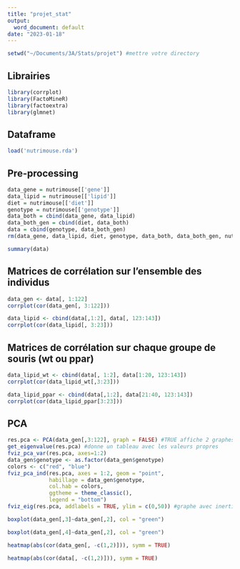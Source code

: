 ```yaml
---
title: "projet_stat"
output:
  word_document: default
date: "2023-01-18"
---
```


```r
setwd("~/Documents/3A/Stats/projet") #mettre votre directory
```


## Librairies
```r
library(corrplot)
library(FactoMineR)
library(factoextra)
library(glmnet)
```

## Dataframe

```r
load('nutrimouse.rda')
```

## Pre-processing

```r
data_gene = nutrimouse[['gene']]
data_lipid = nutrimouse[['lipid']]
diet = nutrimouse[['diet']]
genotype = nutrimouse[['genotype']]
data_both = cbind(data_gene, data_lipid)
data_both_gen = cbind(diet, data_both)
data = cbind(genotype, data_both_gen)
rm(data_gene, data_lipid, diet, genotype, data_both, data_both_gen, nutrimouse)
```

```r
summary(data)
```

## Matrices de corrélation sur l'ensemble des individus

```r
data_gen <- data[, 1:122]
corrplot(cor(data_gen[, 3:122]))
```

```r
data_lipid <- cbind(data[,1:2], data[, 123:143])
corrplot(cor(data_lipid[, 3:23]))
```

## Matrices de corrélation sur chaque groupe de souris (wt ou ppar)

```r
data_lipid_wt <- cbind(data[, 1:2], data[1:20, 123:143])
corrplot(cor(data_lipid_wt[,3:23]))
```

```r
data_lipid_ppar <- cbind(data[,1:2], data[21:40, 123:143])
corrplot(cor(data_lipid_ppar[3:23]))
```

## PCA

```r
res.pca <- PCA(data_gen[,3:122], graph = FALSE) #TRUE affiche 2 graphes directement
get_eigenvalue(res.pca) #donne un tableau avec les valeurs propres
fviz_pca_var(res.pca, axes=1:2)
data_gen$genotype <- as.factor(data_gen$genotype)
colors <- c("red", "blue")
fviz_pca_ind(res.pca, axes = 1:2, geom = "point",
             habillage = data_gen$genotype,
             col.hab = colors,
             ggtheme = theme_classic(),
             legend = "bottom")
fviz_eig(res.pca, addlabels = TRUE, ylim = c(0,50)) #graphe avec inertie
```

```r
boxplot(data_gen[,3]~data_gen[,2], col = "green")
```

```r
boxplot(data_gen[,4]~data_gen[,2], col = "green")
```

```r
heatmap(abs(cor(data_gen[, -c(1,2)])), symm = TRUE)
```

```r
heatmap(abs(cor(data[, -c(1,2)])), symm = TRUE)
```

